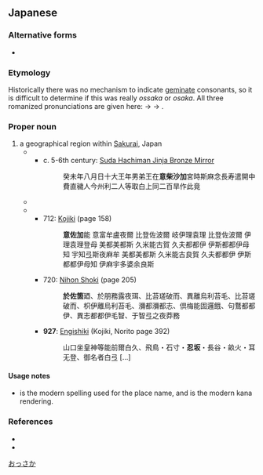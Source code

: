 ==Japanese==
{{ja-kanjitab|忍|坂}}

===Alternative forms===
* {{l|ja|忍阪}}

===Etymology===
Historically there was no mechanism to indicate [[geminate]] consonants, so it is difficult to determine if this was really ''ossaka'' or ''osaka''. All three romanized pronunciations are given here: {{IPAchar|/osisaka/}} → {{IPAchar|/ossaka/}} → {{IPAchar|/osaka/}}.

===Proper noun===
{{ja-pos|proper|おっさか}}

# a geographical region within [[w:Sakurai, Nara|Sakurai]], Japan
#* {{ja-pos|proper|おしさか}}
#** c. 5-6th century: [[:ja:w:隅田八幡神社人物画像鏡|Suda Hachiman Jinja Bronze Mirror]]
#**: 癸未年八月日十大王年男弟王在'''意柴沙加'''宮時斯麻念長寿遣開中費直穢人今州利二人等取白上同二百旱作此竟
#* {{ja-pos|proper|おっさか}}
#* {{ja-pos|proper|おさか}}
#** 712: [[w:Kojiki|Kojiki]] (page 158)
#**: '''意佐加'''能 意富牟盧夜爾 比登佐波爾 岐伊理袁理 比登佐波爾 伊理袁理登母 美都美都斯 久米能古賀 久夫都都伊 伊斯都都伊母知 宇知弖斯夜麻牟 美都美都斯 久米能古良賀 久夫都都伊 伊斯都都伊母知 伊麻宇多婆余良斯
#** 720: [[w:Nihon Shoki|Nihon Shoki]] (page 205)
#**: '''於佐箇'''廼、於朋務露夜珥、比苔瑳破而、異離烏利苔毛、比苔瑳破而、枳伊離烏利苔毛、瀰都瀰都志、倶梅能固邏餓、句鶩都都伊、異志都都伊毛智、于智弖之夜莽務
#** '''927''': [[w:Engishiki|Engishiki]] (Kojiki, Norito page 392)
#**: 山口坐皇神等能前爾白久、飛鳥・石寸・'''忍坂'''・長谷・畝火・耳无登、御名者白弖 [...]

====Usage notes====
* {{lang|ja|忍阪}} is the modern spelling used for the place name, and {{m|ja|おっさか|tr=Ossaka}} is the modern kana rendering.

===References===
* {{cite-book
|last=Kurano
|first=Kenji
|coauthors=Yūkichi Takeda
|title=Nihon Koten Bungaku Taikei 1: [[w:Kojiki|Kojiki]], Norito
|publisher=[[w:Iwanami Shoten Publishing|Iwanami Shoten]]
|year=1958
|isbn=4-0006-0001-X
}}
* {{cite-book
|last=Sakamoto
|first=Tarō
|coauthors=Ienaga Saburō, Inoue Mitsusada, [[w:Ōno Susumu|Ōno Susumu]]
|title=Nihon Koten Bungaku Taikei: Nihon Shoki (vol. 1)
|publisher=[[w:Iwanami Shoten Publishing|Iwanami Shoten]]
|year=1965
|isbn=4-000-60067-2}}

[[Category:ja:Place names|おっさか]]